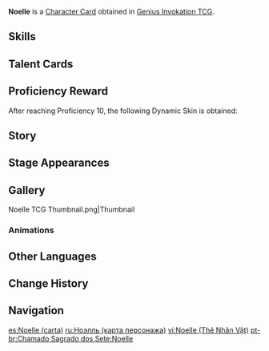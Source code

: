 {{About|the [[Character Card]]|the [[Playable Character]]|Noelle}}
{{Genius Invokation TCG Infobox
|title       = Noelle
|id          = 001602
|image       = Noelle Character Card.png
|type        = Character Card
|health      = 10
|element     = Geo
|faction     = Mondstadt
|weapon      = Claymore
|source1     = Achieve victory in [[Genius Invokation TCG/Stage/Noelle/Friendly Fracas|Friendly Fracas (Noelle)]]
|features  = Noelle
}}
'''Noelle''' is a [[Character Card]] obtained in [[Genius Invokation TCG]].

==Skills==
{{Genius Invokation TCG Skills Table}}

==Talent Cards==
{{Genius Invokation TCG Talent Cards Table}}

==Proficiency Reward==
After reaching Proficiency 10, the following Dynamic Skin is obtained:<br />{{TCG Card|I Got Your Back|1|golden=1|caption=1}}

==Story==
{{Description|You can leave arranging the table to her — really, you can.|title="Chivalric Blossom" Noelle}}

==Stage Appearances==
{{Genius Invokation TCG Stage Appearances}}

==Gallery==
<gallery>
Noelle TCG Thumbnail.png|Thumbnail
</gallery>

===Animations===
{{Preview
|size     = 200px
|file1    = Noelle Dynamic Skin
|caption  = Dynamic Skin Idle Animation
}}

==Other Languages==
{{Transclude|Noelle|Other Languages}}

==Change History==
{{Change History|3.3}}

==Navigation==
{{Genius Invokation TCG Navbox|Character Card Obtainable}}

[[es:Noelle (carta)]]
[[ru:Ноэлль (карта персонажа)]]
[[vi:Noelle (Thẻ Nhân Vật)]]
[[pt-br:Chamado Sagrado dos Sete:Noelle]]